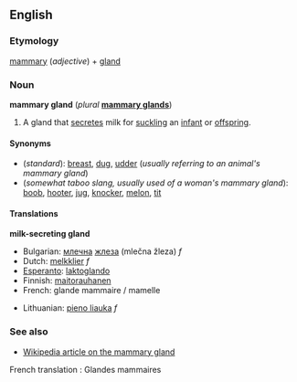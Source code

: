 ==English==
===Etymology===
[[mammary]] (''adjective'') + [[gland]]

===Noun===
'''mammary gland''' (''plural'' '''[[mammary glands]]''')

# {{anatomy}} A gland that [[secrete]]s milk for [[suckle|suckling]] an [[infant]] or [[offspring]].

====Synonyms====
*(''standard''): [[breast]], [[dug]], [[udder]] (''usually referring to an animal's mammary gland'')
*(''somewhat taboo slang, usually used of a woman's mammary gland''): [[boob]], [[hooter]], [[jug]], [[knocker]], [[melon]], [[tit]]<!--add more if you can think of any-->

====Translations====
<!--DefA-->'''milk-secreting gland'''
{{top}}
<!--languages from A to I go here-->
*Bulgarian: [[млечен|млечна]] [[жлеза]] (mlečna žleza) ''f''
*Dutch: [[melkklier]] ''f''
*[[Esperanto]]: [[laktoglando]]
*Finnish: [[maitorauhanen]]
*French: glande mammaire / mamelle
{{mid}}
<!--languages from J to Z go here-->
*Lithuanian: [[pieno liauka]] ''f''
{{bottom}}

===See also===
*[[w:mammary gland|Wikipedia article on the mammary gland]]

French translation : Glandes mammaires